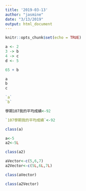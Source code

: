 ```yaml
---
title: '2019-03-13'
author: "jasmine"
date: "3/13/2019"
output: html_document
---
```


```r
knitr::opts_chunk$set(echo = TRUE)
```

```r
a <- 2
3 -> b
4 -> c
d <- 5
```
```r
65 + b
```

```r
a
b
c
```
```r
`a`
`b`
```
```r
學期107我的平均成績<-92
```

```r
`107學期我的平均成績`<-92
```

```r
class(a)
```

```r
a<-5
a2<-5L
```

```r
class(a2)
```

```r
aVector<-c(5,6,7)
a2Vector<-c(5L,6L,7L)
```

```r
class(aVector)
```
```r
class(a2Vector)
```

